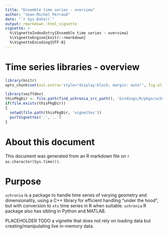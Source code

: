 ```yaml
---
title: "Ensemble time series - overview"
author: "Jean-Michel Perraud"
date: "`r Sys.Date()`"
output: rmarkdown::html_vignette
vignette: >
  %\VignetteIndexEntry{Ensemble time series - overview}
  %\VignetteEngine{knitr::rmarkdown}
  %\VignetteEncoding{UTF-8}
---
```


Time series libraries - overview
=================

```r
library(knitr)
opts_chunk$set(out.extra='style="display:block; margin: auto"', fig.align="center", fig.width=10, fig.height=8, dev='png')
```

```r
library(swiftdev)
thisPkgDir <- file.path(find_uchronia_src_path(), 'bindings/R/pkgs/uchronia')
if(file.exists(thisPkgDir))
{
  setwd(file.path(thisPkgDir, 'vignettes'))
  purlVignettes('.','..')
}
```

# About this document

This document was generated from an R markdown file on `r as.character(Sys.time())`.

# Purpose

`uchronia` is a package to handle time series of varying geometry and dimensionality, using a C++ library for efficient handling "under the hood", but with conversion to `xts` time series in R when suitable. `uchronia` R package also has sibling in Python and MATLAB.

PLACEHOLDER TODO a vignette that does not rely on loading data but creating/manipulating live in-memory data.


